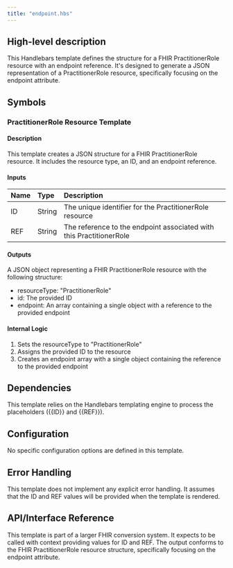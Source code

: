 ```yaml
---
title: "endpoint.hbs"
---
```


## High-level description
This Handlebars template defines the structure for a FHIR PractitionerRole resource with an endpoint reference. It's designed to generate a JSON representation of a PractitionerRole resource, specifically focusing on the endpoint attribute.

## Symbols

### PractitionerRole Resource Template
#### Description
This template creates a JSON structure for a FHIR PractitionerRole resource. It includes the resource type, an ID, and an endpoint reference.

#### Inputs
| Name | Type | Description |
|:-----|:-----|:------------|
| ID | String | The unique identifier for the PractitionerRole resource |
| REF | String | The reference to the endpoint associated with this PractitionerRole |

#### Outputs
A JSON object representing a FHIR PractitionerRole resource with the following structure:
- resourceType: "PractitionerRole"
- id: The provided ID
- endpoint: An array containing a single object with a reference to the provided endpoint

#### Internal Logic
1. Sets the resourceType to "PractitionerRole"
2. Assigns the provided ID to the resource
3. Creates an endpoint array with a single object containing the reference to the provided endpoint

## Dependencies
This template relies on the Handlebars templating engine to process the placeholders ({{ID}} and {{REF}}).

## Configuration
No specific configuration options are defined in this template.

## Error Handling
This template does not implement any explicit error handling. It assumes that the ID and REF values will be provided when the template is rendered.

## API/Interface Reference
This template is part of a larger FHIR conversion system. It expects to be called with context providing values for ID and REF. The output conforms to the FHIR PractitionerRole resource structure, specifically focusing on the endpoint attribute.